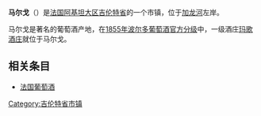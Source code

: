 {{Infobox Settlement
| name = 马尔戈<br />Margaux
| image_skyline = Margaux Eglise.jpg
| imagesize = 250px
| image_caption = 
| image_flag = 
| image_shield = 
| pushpin_map = France
| pushpin_label_position = bottom
| subdivision_type = 国家
| subdivision_name = {{FRA}}
| subdivision_type1 = [[法国行政区划|大区]]
| subdivision_name1 = [[阿基坦大区|阿基坦大区]]
| subdivision_type2 = [[法国行政区划|省]]
| subdivision_name2 =  [[吉伦特省|吉伦特省]]
| elevation_m = 
| elevation_ft = 
| area_total_km2 = 7.36
| population_as_of = 1999年
| population_total = 1338
| population_density_km2 = auto
| timezone = 
| utc_offset = 
| timezone_DST = 
| utc_offset_DST = 
| website =  
}}
'''马尔戈'''（{{lang-fr|Margaux}}）是[[法国|法国]][[阿基坦大区|阿基坦大区]][[吉伦特省|吉伦特省]]的一个市镇，位于[[加龙河|加龙河]]左岸。

马尔戈是著名的葡萄酒产地，在[[1855年波尔多葡萄酒官方分级|1855年波尔多葡萄酒官方分级]]中，一级酒庄[[玛歌酒庄|玛歌酒庄]]就位于马尔戈。

== 相关条目 ==
* [[法国葡萄酒|法国葡萄酒]]

{{normdaten}}
{{DEFAULTSORT:Margaux}}
[[Category:吉伦特省市镇|Category:吉伦特省市镇]]
{{France-geo-stub}}